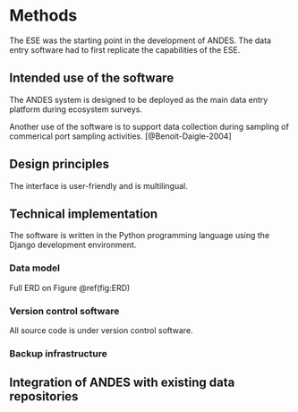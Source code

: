 # Methods
The ESE was the starting point in the development of ANDES. The data entry software had to first replicate the capabilities of the ESE.

## Intended use of the software
The ANDES system is designed to be deployed as the main data entry platform during ecosystem surveys. 

Another use of the software is to support data collection during sampling of commerical port sampling activities. [@Benoit-Daigle-2004]

## Design principles
The interface is user-friendly and is multilingual. 

## Technical implementation
The software is written in the Python programming language using the Django development environment.

### Data model

Full ERD on Figure \@ref(fig:ERD)

### Version control software
All source code is under version control software.

### Backup infrastructure

## Integration of ANDES with existing data repositories

